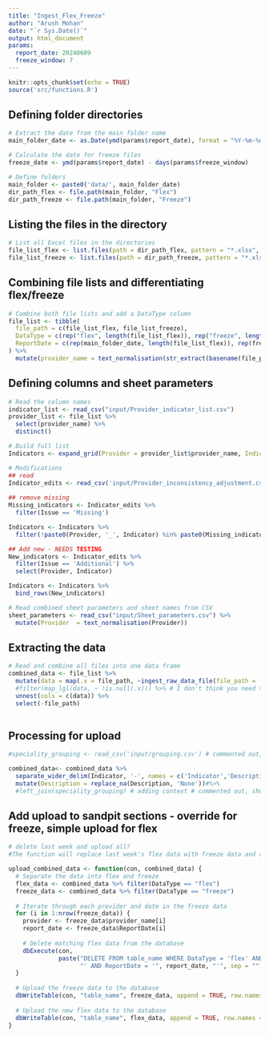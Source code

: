 ```yaml
---
title: "Ingest_Flex_Freeze"
author: "Arush Mohan"
date: "`r Sys.Date()`"
output: html_document
params:
  report_date: 20240609
  freeze_window: 7
---
```



```r
knitr::opts_chunk$set(echo = TRUE)
source('src/functions.R')

```



## Defining folder directories

```r

# Extract the date from the main folder name
main_folder_date <- as.Date(ymd(params$report_date), format = "%Y-%m-%d")

# Calculate the date for freeze files
freeze_date <- ymd(params$report_date) - days(params$freeze_window)

# Define folders
main_folder <- paste0('data/', main_folder_date)
dir_path_flex <- file.path(main_folder, "Flex")
dir_path_freeze <- file.path(main_folder, "Freeze")

```


## Listing the files in the directory

```r

# List all Excel files in the directories
file_list_flex <- list.files(path = dir_path_flex, pattern = "*.xlsx", full.names = TRUE)
file_list_freeze <- list.files(path = dir_path_freeze, pattern = "*.xlsx", full.names = TRUE)

```



## Combining file lists and differentiating flex/freeze

```r

# Combine both file lists and add a DataType column
file_list <- tibble(
  file_path = c(file_list_flex, file_list_freeze),
  DataType = c(rep("flex", length(file_list_flex)), rep("freeze", length(file_list_freeze))),
  ReportDate = c(rep(main_folder_date, length(file_list_flex)), rep(freeze_date, length(file_list_freeze)))
) %>%
  mutate(provider_name = text_normalisation(str_extract(basename(file_path), "^[^_]+"))) 

```



## Defining columns and sheet parameters

``` r
# Read the column names
indicator_list <- read_csv("input/Provider_indicator_list.csv")
provider_list <- file_list %>%
  select(provider_name) %>%
  distinct()

# Build full list
Indicators <- expand_grid(Provider = provider_list$provider_name, Indicator = indicator_list$Indicator)

# Modifications
## read
Indicator_edits <- read_csv('input/Provider_inconsistency_adjustment.csv')
  
## remove missing
Missing_indicators <- Indicator_edits %>%
  filter(Issue == 'Missing')

Indicators <- Indicators %>%
  filter(!paste0(Provider, '_', Indicator) %in% paste0(Missing_indicators$Provider, '_', Missing_indicators$Indicator))

## Add new - NEEDS TESTING
New_indicators <- Indicator_edits %>%
  filter(Issue == 'Additional') %>%
  select(Provider, Indicator)

Indicators <- Indicators %>%
  bind_rows(New_indicators)

# Read combined sheet parameters and sheet names from CSV
sheet_parameters <- read_csv("input/Sheet_parameters.csv") %>%
  mutate(Provider  = text_normalisation(Provider))

```

## Extracting the data

```r
# Read and combine all files into one data frame
combined_data <- file_list %>%
  mutate(data = map(.x = file_path, ~ingest_raw_data_file(file_path = .x))) %>% # function in function.R
  #filter(map_lgl(data, ~ !is.null(.x))) %>% # I don't think you need this
  unnest(cols = c(data)) %>%
  select(-file_path)
  

```
## Processing for upload
```r
#speciality_grouping <- read_csv('input/grouping.csv') # commented out, should be added in visualisation only

combined_data<- combined_data %>%
  separate_wider_delim(Indicator, '-', names = c('Indicator','Description'), too_few = 'align_start') %>% # split indicators
  mutate(Description = replace_na(Description, 'None'))#%>% 
  #left_join(speciality_grouping) # adding context # commented out, should be added in visualisation only
```

## Add upload to sandpit sections - override for freeze, simple upload for flex
```r

# delete last week and upload all?
#The function will replace last week's flex data with freeze data and append the new flex data

upload_combined_data <- function(con, combined_data) {
  # Separate the data into flex and freeze
  flex_data <- combined_data %>% filter(DataType == "flex")
  freeze_data <- combined_data %>% filter(DataType == "freeze")
  
  # Iterate through each provider and date in the freeze data
  for (i in 1:nrow(freeze_data)) {
    provider <- freeze_data$provider_name[i]
    report_date <- freeze_data$ReportDate[i]
    
    # Delete matching flex data from the database
    dbExecute(con, 
              paste("DELETE FROM table_name WHERE DataType = 'flex' AND provider_name = '", provider, 
                    "' AND ReportDate = '", report_date, "'", sep = ""))
  }
  
  # Upload the freeze data to the database
  dbWriteTable(con, "table_name", freeze_data, append = TRUE, row.names = FALSE)
  
  # Upload the new flex data to the database
  dbWriteTable(con, "table_name", flex_data, append = TRUE, row.names = FALSE)
}


```